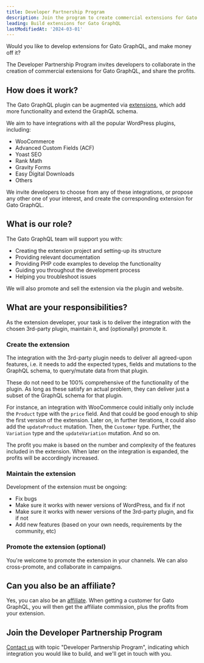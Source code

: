 ```yaml
---
title: Developer Partnership Program
description: Join the program to create commercial extensions for Gato GraphQL and make money
leading: Build extensions for Gato GraphQL
lastModifiedAt: '2024-03-01'
---
```


Would you like to develop extensions for Gato GraphQL, and make money off it?

The Developer Partnership Program invites developers to collaborate in the creation of commercial extensions for Gato GraphQL, and share the profits.

## How does it work?

The Gato GraphQL plugin can be augmented via [extensions](/extensions), which add more functionality and extend the GraphQL schema.

We aim to have integrations with all the popular WordPress plugins, including:

- WooCommerce
- Advanced Custom Fields (ACF)
- Yoast SEO
- Rank Math
- Gravity Forms
- Easy Digital Downloads
- Others

We invite developers to choose from any of these integrations, or propose any other one of your interest, and create the corresponding extension for Gato GraphQL.

## What is our role?

The Gato GraphQL team will support you with:

- Creating the extension project and setting-up its structure
- Providing relevant documentation
- Providing PHP code examples to develop the functionality
- Guiding you throughout the development process
- Helping you troubleshoot issues

We will also promote and sell the extension via the plugin and website.

## What are your responsibilities?

As the extension developer, your task is to deliver the integration with the chosen 3rd-party plugin, maintain it, and (optionally) promote it.

### Create the extension

The integration with the 3rd-party plugin needs to deliver all agreed-upon features, i.e. it needs to add the expected types, fields and mutations to the GraphQL schema, to query/mutate data from that plugin.

These do not need to be 100% comprehensive of the functionality of the plugin. As long as these satisfy an actual problem, they can deliver just a subset of the GraphQL schema for that plugin.

For instance, an integration with WooCommerce could initially only include the `Product` type with the `price` field. And that could be good enough to ship the first version of the extension. Later on, in further iterations, it could also add the `updateProduct` mutation. Then, the `Customer` type. Further, the `Variation` type and the `updateVariation` mutation. And so on.

The profit you make is based on the number and complexity of the features included in the extension. When later on the integration is expanded, the profits will be accordingly increased.

### Maintain the extension

Development of the extension must be ongoing:

- Fix bugs
- Make sure it works with newer versions of WordPress, and fix if not
- Make sure it works with newer versions of the 3rd-party plugin, and fix if not
- Add new features (based on your own needs, requirements by the community, etc)

### Promote the extension (optional)

You're welcome to promote the extension in your channels. We can also cross-promote, and collaborate in campaigns.

## Can you also be an affiliate?

Yes, you can also be an [affiliate](https://shop.gatographql.com/affiliates). When getting a customer for Gato GraphQL, you will then get the affiliate commission, plus the profits from your extension.

## Join the Developer Partnership Program

[Contact us](/contact) with topic "Developer Partnership Program", indicating which integration you would like to build, and we'll get in touch with you.
